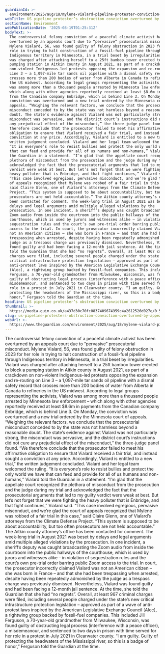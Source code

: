```yaml
---
guardianId: >-
  environment/2025/aug/18/mylene-vialard-pipeline-protester-conviction-overturned
webTitle: US pipeline protester’s obstruction conviction overturned by appeals court
sectionName: Environment
webPublicationDate: '2025-08-19T01:25:31Z'
bodyText: >-
  The controversial felony conviction of a peaceful climate activist has been
  overturned by an appeals court due to “pervasive” prosecutorial misconduct.
  Mylene Vialard, 56, was found guilty of felony obstruction in 2023 for her
  role in trying to halt construction of a fossil-fuel pipeline through
  Indigenous territory in Minnesota, in a trial beset by irregularities. Vialard
  was charged after attaching herself to a 25ft bamboo tower erected to block a
  pumping station in Aitkin county in August 2021, as part of a crackdown on
  non-violent Indigenous-led protests opposing the expansion and re-routing on
  Line 3 – a 1,097-mile tar sands oil pipeline with a dismal safety record that
  crosses more than 200 bodies of water from Alberta in Canada to refineries in
  the US midwest. According to legal groups representing the activists, Vialard
  was among more than a thousand people arrested by Minnesota law enforcement –
  which along with other agencies reportedly received at least $8.6m in payments
  from the Canadian company Enbridge, which is behind Line 3. On Monday, the
  conviction was overturned and a new trial ordered by the Minnesota court of
  appeals. “Weighing the relevant factors, we conclude that the prosecutorial
  misconduct conceded to by the state was not harmless beyond a reasonable
  doubt. The state’s evidence against Vialard was not particularly strong, the
  misconduct was pervasive, and the district court’s instructions did not cure
  any prejudicial effect of the misconduct,” the three-judge panel found. “We
  therefore conclude that the prosecutor failed to meet his affirmative
  obligation to ensure that Vialard received a fair trial, and instead sought a
  conviction at any price. Accordingly, Vialard is entitled to a new trial,” the
  written judgement concluded. Vialard and her legal team welcomed the ruling.
  “It is everyone’s role to resist bullies and protect the only world we have
  that can feed and provide for all of us humans and non-humans,” Vialard told
  the Guardian in a statement. “I’m glad that the appellate court recognized the
  plethora of misconduct from the prosecution and the judge during my trial and
  acknowledged the fact that the prosecutorial arguments that led to my guilty
  verdict were weak at best. But let’s not forget that we were fighting the
  heavy polluter that is Enbridge, and that fight continues,” Vialard said.
  “This case involved egregious, pervasive misconduct, and we’re glad the court
  of appeals recognized that Mylene was robbed of a fair trial in this case,”
  said Claire Glenn, one of Vialard’s attorneys from the Climate Defense
  Project. “This system is supposed to be about accountability, but too often
  prosecutors are not held accountable.” The Aitkin county attorney’s office has
  been contacted for comment. The week-long trial in August 2021 was beset by
  delays and legal arguments amid multiple alleged violations by the
  prosecution. In one incident, a sheriff’s deputy was caught broadcasting the
  Zoom audio from inside the courtroom into the public hallways of the
  courthouse, which is used by jurors and witnesses alike – in violation of
  sequestration rules and the court’s own pre-trial order barring public Zoom
  access to the trial. In court, the prosecutor incorrectly claimed Vialard was
  not an American citizen – she was born in France – and that she had been
  trespassing when arrested, despite having been repeatedly admonished by the
  judge as a trespass charge was previously dismissed. Nevertheless, Vialard was
  found guilty and had been facing a 12-month jail sentence. At the time, she
  told the Guardian that she had “no regrets”. Overall, at least 967 criminal
  charges were filed, including several people charged under the state’s new
  critical infrastructure protection legislation – approved as part of a wave of
  anti-protest laws inspired by the American Legislative Exchange Council
  (Alec), a rightwing group backed by fossil-fuel companies. This included Jill
  Ferguson, a 70-year-old grandmother from Milwaukee, Wisconsin, was found
  guilty of obstructing legal process (interference with a peace officer), a
  misdemeanour, and sentenced to two days in prison with time served for her
  role in a protest in July 2021 in Clearwater county. “I am guilty. Guilty of
  protecting the headwaters of the Mississippi river, so this is a badge of
  honor,” Ferguson told the Guardian at the time.
headline: US pipeline protester’s obstruction conviction overturned by appeals court
thumbnail: >-
  https://media.guim.co.uk/a437d30c70fc0837409674959c4a2612526d027e/0_521_5152_4117/500.jpg
slug: us-pipeline-protesters-obstruction-conviction-overturned-by-appeals-court
webUrl: >-
  https://www.theguardian.com/environment/2025/aug/18/mylene-vialard-pipeline-protester-conviction-overturned
---
```

The controversial felony conviction of a peaceful climate activist has been overturned by an appeals court due to “pervasive” prosecutorial misconduct. Mylene Vialard, 56, was found guilty of felony obstruction in 2023 for her role in trying to halt construction of a fossil-fuel pipeline through Indigenous territory in Minnesota, in a trial beset by irregularities. Vialard was charged after attaching herself to a 25ft bamboo tower erected to block a pumping station in Aitkin county in August 2021, as part of a crackdown on non-violent Indigenous-led protests opposing the expansion and re-routing on Line 3 – a 1,097-mile tar sands oil pipeline with a dismal safety record that crosses more than 200 bodies of water from Alberta in Canada to refineries in the US midwest. According to legal groups representing the activists, Vialard was among more than a thousand people arrested by Minnesota law enforcement – which along with other agencies reportedly received at least $8.6m in payments from the Canadian company Enbridge, which is behind Line 3. On Monday, the conviction was overturned and a new trial ordered by the Minnesota court of appeals. “Weighing the relevant factors, we conclude that the prosecutorial misconduct conceded to by the state was not harmless beyond a reasonable doubt. The state’s evidence against Vialard was not particularly strong, the misconduct was pervasive, and the district court’s instructions did not cure any prejudicial effect of the misconduct,” the three-judge panel found. “We therefore conclude that the prosecutor failed to meet his affirmative obligation to ensure that Vialard received a fair trial, and instead sought a conviction at any price. Accordingly, Vialard is entitled to a new trial,” the written judgement concluded. Vialard and her legal team welcomed the ruling. “It is everyone’s role to resist bullies and protect the only world we have that can feed and provide for all of us humans and non-humans,” Vialard told the Guardian in a statement. “I’m glad that the appellate court recognized the plethora of misconduct from the prosecution and the judge during my trial and acknowledged the fact that the prosecutorial arguments that led to my guilty verdict were weak at best. But let’s not forget that we were fighting the heavy polluter that is Enbridge, and that fight continues,” Vialard said. “This case involved egregious, pervasive misconduct, and we’re glad the court of appeals recognized that Mylene was robbed of a fair trial in this case,” said Claire Glenn, one of Vialard’s attorneys from the Climate Defense Project. “This system is supposed to be about accountability, but too often prosecutors are not held accountable.” The Aitkin county attorney’s office has been contacted for comment. The week-long trial in August 2021 was beset by delays and legal arguments amid multiple alleged violations by the prosecution. In one incident, a sheriff’s deputy was caught broadcasting the Zoom audio from inside the courtroom into the public hallways of the courthouse, which is used by jurors and witnesses alike – in violation of sequestration rules and the court’s own pre-trial order barring public Zoom access to the trial. In court, the prosecutor incorrectly claimed Vialard was not an American citizen – she was born in France – and that she had been trespassing when arrested, despite having been repeatedly admonished by the judge as a trespass charge was previously dismissed. Nevertheless, Vialard was found guilty and had been facing a 12-month jail sentence. At the time, she told the Guardian that she had “no regrets”. Overall, at least 967 criminal charges were filed, including several people charged under the state’s new critical infrastructure protection legislation – approved as part of a wave of anti-protest laws inspired by the American Legislative Exchange Council (Alec), a rightwing group backed by fossil-fuel companies. This included Jill Ferguson, a 70-year-old grandmother from Milwaukee, Wisconsin, was found guilty of obstructing legal process (interference with a peace officer), a misdemeanour, and sentenced to two days in prison with time served for her role in a protest in July 2021 in Clearwater county. “I am guilty. Guilty of protecting the headwaters of the Mississippi river, so this is a badge of honor,” Ferguson told the Guardian at the time.
